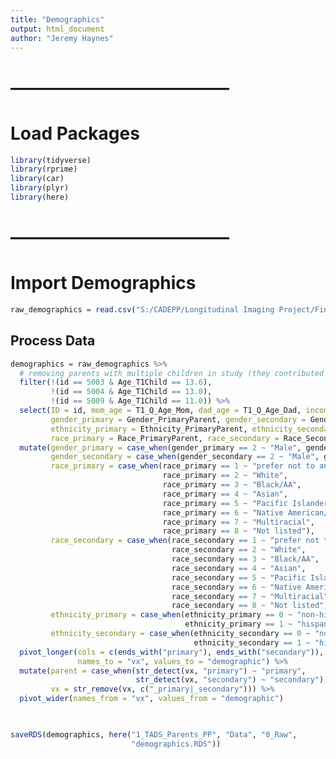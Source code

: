 ```yaml
---
title: "Demographics"
output: html_document
author: "Jeremy Haynes"
---
```




# --------------------------------------
# Load Packages
```r
library(tidyverse)
library(rprime)
library(car)
library(plyr)
library(here)
```



# --------------------------------------
# Import Demographics
```r
raw_demographics = read.csv("S:/CADEPP/Longitudinal Imaging Project/Finalized Datasets Spring 2022/Demographic Info/FINALIZED_Demoinfo_7.1.22_KD.csv")
```



## Process Data
```r
demographics = raw_demographics %>% 
  # removing parents with multiple children in study (they contributed two lines of data which messes up the preprocessing)
  filter(!(id == 5003 & Age_T1Child == 13.6),
         !(id == 5004 & Age_T1Child == 13.0),
         !(id == 5009 & Age_T1Child == 11.0)) %>% 
  select(ID = id, mom_age = T1_Q_Age_Mom, dad_age = T1_Q_Age_Dad, income = T1_income,
         gender_primary = Gender_PrimaryParent, gender_secondary = Gender_SecondaryParent,
         ethnicity_primary = Ethnicity_PrimaryParent, ethnicity_secondary = Ethnicity_SecondaryParent,
         race_primary = Race_PrimaryParent, race_secondary = Race_SecondaryParent) %>% 
  mutate(gender_primary = case_when(gender_primary == 2 ~ "Male", gender_primary == 1 ~ "Female"),
         gender_secondary = case_when(gender_secondary == 2 ~ "Male", gender_secondary == 1 ~ "Female"),
         race_primary = case_when(race_primary == 1 ~ "prefer not to anwer",
                                  race_primary == 2 ~ "White",
                                  race_primary == 3 ~ "Black/AA",
                                  race_primary == 4 ~ "Asian",
                                  race_primary == 5 ~ "Pacific Islander",
                                  race_primary == 6 ~ "Native American/Alaskan Native",
                                  race_primary == 7 ~ "Multiracial",
                                  race_primary == 8 ~ "Not listed"),
         race_secondary = case_when(race_secondary == 1 ~ "prefer not to anwer",
                                    race_secondary == 2 ~ "White",
                                    race_secondary == 3 ~ "Black/AA",
                                    race_secondary == 4 ~ "Asian",
                                    race_secondary == 5 ~ "Pacific Islander",
                                    race_secondary == 6 ~ "Native American/Alaskan Native",
                                    race_secondary == 7 ~ "Multiracial",
                                    race_secondary == 8 ~ "Not listed"),
         ethnicity_primary = case_when(ethnicity_primary == 0 ~ "non-hispanic",
                                       ethnicity_primary == 1 ~ "hispanic"),
         ethnicity_secondary = case_when(ethnicity_secondary == 0 ~ "non-hispanic",
                                         ethnicity_secondary == 1 ~ "hispanic")) %>% 
  pivot_longer(cols = c(ends_with("primary"), ends_with("secondary")),
               names_to = "vx", values_to = "demographic") %>% 
  mutate(parent = case_when(str_detect(vx, "primary") ~ "primary",
                            str_detect(vx, "secondary") ~ "secondary"),
         vx = str_remove(vx, c("_primary|_secondary"))) %>% 
  pivot_wider(names_from = "vx", values_from = "demographic")
  


saveRDS(demographics, here("1_TADS_Parents_PP", "Data", "0_Raw", 
                           "demographics.RDS"))
```







